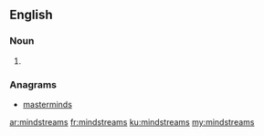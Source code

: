 ==English==

===Noun===
{{head|en}}

# {{plural of|mindstream}}

===Anagrams===
* [[masterminds#English|masterminds]]

[[ar:mindstreams]]
[[fr:mindstreams]]
[[ku:mindstreams]]
[[my:mindstreams]]